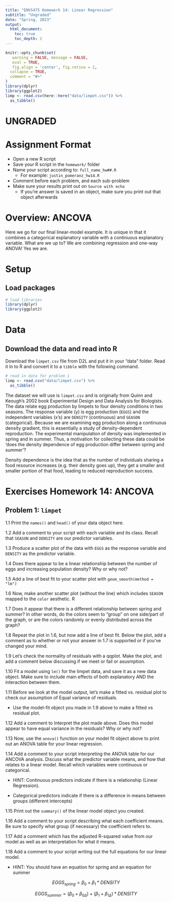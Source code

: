 ```yaml
---
title: "ENVS475 Homework 14: Linear Regression"
subtitle: "Ungraded"
date: "Spring, 2023"
output: 
  html_document:
    toc: true
    toc_depth: 2
---
```


```r
knitr::opts_chunk$set(
   warning = FALSE, message = FALSE,
   eval = TRUE,
   fig.align = 'center', fig.retina = 2,
  collapse = TRUE,
  comment = "#>"
)
library(dplyr)
library(ggplot2)
limp <- read.csv(here::here("data/limpet.csv")) %>%
  as_tibble()
```

# UNGRADED

# Assignment Format

* Open a new R script
* Save your R script in the `homework/` folder
* Name your script according to: `full_name_hw##.R`
  + For example: `justin_pomeranz_hw14.R`
* Comment before each problem, and each sub-problem
* Make sure your results print out on `Source with echo`
  + If you're answer is saved in an object, make sure you print out that object afterwards
  

# Overview: ANCOVA

Here we go for our final linear-model example. It is unique in that it combines a categorical explanatory variable with a continuous explanatory variable. What are we up to? We are combining regression and one-way ANOVA! Yes we are.
  
# Setup

## Load packages

```r
# load libraries
library(dplyr)
library(ggplot2)
```

# Data

## Download the data and read into R

Download the `limpet.csv` file from D2L and put it in your "data" folder. Read it in to R and convert it to a `tibble` with the following command. 

```r
# read in data for problem 1
limp <- read.csv("data/limpet.csv") %>%
  as_tibble()
```

The dataset we will use is `limpet.csv` and is originally from Quinn and Keough’s 2002 book Experimental Design and Data Analysis for Biologists.  The data relate egg production by limpets to four density conditions in two seasons. The response variable (y) is egg production (`EGGS`) and the independent variables (x’s) are `DENSITY` (continuous) and `SEASON` (categorical). Because we are examining egg production along a continuous density gradient, this is essentially a study of density-dependent reproduction. The experimental manipulation of density was implemented in spring and in summer. Thus, a motivation for collecting these data could be ‘does the density dependence of egg production differ between spring and summer’?

Density dependence is the idea that as the number of individuals sharing a food resource increases (e.g. their density goes up), they get a smaller and smaller portion of that food, leading to reduced reproduction success.

# Exercises Homework 14: ANCOVA

## Problem 1: `limpet`  

1.1 Print the `names()` and `head()` of your data object here. 
  


1.2 Add a comment to your script with each variable and its class. Recall that `SEASON` and `DENSITY` are our predictor variables.   



1.3 Produce a scatter plot of the data with `EGGS` as the response variable and `DENSITY` as the predictor variable. 


1.4 Does there appear to be a linear relationship between the number of eggs and increasing population density? Why or why not?


1.5 Add a line of best fit to your scatter plot with `geom_smooth(method = "lm")`  


1.6 Now, make another scatter plot (without the line) which includes `SEASON` mapped to the `color` aesthetic. R 


1.7 Does it appear that there is a different relationship between spring and summer? In other words, do the colors seem to "group" on one side/part of the graph, or are the colors randomly or evenly distributed across the graph? 


1.8 Repeat the plot in 1.6, but now add a line of best fit. Below the plot, add a comment as to whether or not your answer in 1.7 is supported or if you've changed your mind.  


1.9 Let's check the normality of residuals with a qqplot. Make the plot, and add a comment below discussing if we meet or fail or asusmption. 


1.10  Fit a model using `lm()` for the limpet data, and save it as a new data object. Make sure to include main effects of both explanatory AND the interaction between them. 


1.11 Before we look at the model output, let's make a fitted vs. residual plot to check our assumption of Equal variance of residuals.  

  * Use the model-fit object you made in 1.9 above to make a fitted vs residual plot.  


1.12 Add a comment to Interpret the plot made above. Does this model appear to have equal variance in the residuals? Why or why not?  


1.13 Now, use the `anova()` function on your model fit object  above to print out an ANOVA table for your linear regression. 


1.14 Add a comment to your script interpreting the ANOVA table for our ANCOVA analysis. Discuss what the predictor variable means, and how that relates to a linear model. Recall which variables were continuous or categorical.  

  * HINT: Continuous predictors indicate if there is a relationship (Linear Regression).  
  
  * Categorical predictors indicate if there is a difference in means between groups (different intercepts)  


1.15 Print out the `summary()` of the linear model object you created. 


1.16 Add a comment to your script describing what each coefficient means. Be sure to specify what group (if necessary) the coefficient refers to.  


1.17 Add a comment which has the adjusted R-squared value from our model as well as an interpretation for what it means.


1.18 Add a comment to your script writing out the full equations for our linear model.  

* HINT: You should have an equation for spring and an equation for summer  

$$EGGS_{spring} = \beta_0 + \beta_1 * DENSITY $$  

$$EGGS_{summer} = (\beta_0+\beta_{0 \Delta}) + (\beta_1 +\beta_{1 \Delta}) * DENSITY $$  

